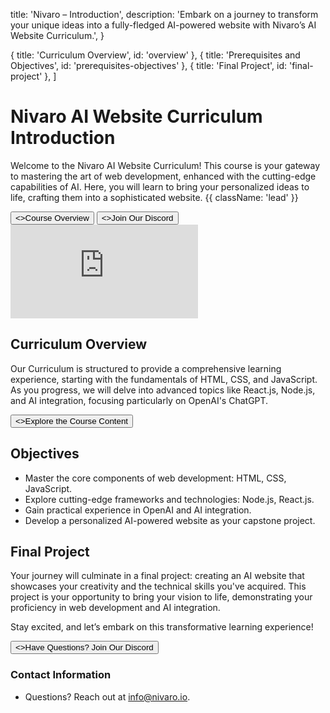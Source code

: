
  title: 'Nivaro – Introduction',
  description:
    'Embark on a journey to transform your unique ideas into a fully-fledged AI-powered website with Nivaro’s AI Website Curriculum.',
}

  { title: 'Curriculum Overview', id: 'overview' },
  { title: 'Prerequisites and Objectives', id: 'prerequisites-objectives' },
  { title: 'Final Project', id: 'final-project' },
]

<HeroPattern />

# Nivaro AI Website Curriculum Introduction

Welcome to the Nivaro AI Website Curriculum! This course is your gateway to mastering the art of web development, enhanced with the cutting-edge capabilities of AI. Here, you will learn to bring your personalized ideas to life, crafting them into a sophisticated website. {{ className: 'lead' }}

<div className="not-prose mb-16 mt-6 flex gap-3">
  <Button href="/course-overview" arrow="right">
    <>Course Overview</>
  </Button>
  <Button href="https://discord.gg/PB6vGbSr4X" variant="outline">
    <>Join Our Discord</>
  </Button>
</div>

<iframe
  src="https://www.youtube.com/embed/tNOOlnI8-Zg"
  title="YouTube video player"
  frameBorder="0"
  allow="accelerometer; fullscreen; autoPlay; clipboard-write; encrypted-media; gyroscope; picture-in-picture; web-share"
  allowFullScreen
  style={{ width: '100%', height: '40vh', borderRadius: '10px' }}
  autoPlay
></iframe>

## Curriculum Overview

Our Curriculum is structured to provide a comprehensive learning experience, starting with the fundamentals of HTML, CSS, and JavaScript. As you progress, we will delve into advanced topics like React.js, Node.js, and AI integration, focusing particularly on OpenAI's ChatGPT.

<div className="not-prose">
  <Button href="/course-overview" variant="text" arrow="right">
    <>Explore the Course Content</>
  </Button>
</div>

## Objectives

- Master the core components of web development: HTML, CSS, JavaScript.
- Explore cutting-edge frameworks and technologies: Node.js, React.js.
- Gain practical experience in OpenAI and AI integration.
- Develop a personalized AI-powered website as your capstone project.

## Final Project

Your journey will culminate in a final project: creating an AI website that showcases your creativity and the technical skills you've acquired. This project is your opportunity to bring your vision to life, demonstrating your proficiency in web development and AI integration.

Stay excited, and let’s embark on this transformative learning experience!

<div className="not-prose">
  <Button href="https://discord.gg/PB6vGbSr4X" variant="outline">
    <>Have Questions? Join Our Discord</>
  </Button>
</div>

### Contact Information

- Questions? Reach out at [info@nivaro.io](mailto:info@nivaro.io).
